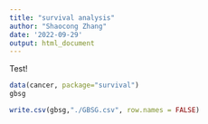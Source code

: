 ```yaml
---
title: "survival analysis"
author: "Shaocong Zhang"
date: '2022-09-29'
output: html_document
---
```


Test!

```r
data(cancer, package="survival")
gbsg
```


```r
write.csv(gbsg,"./GBSG.csv", row.names = FALSE)
```
